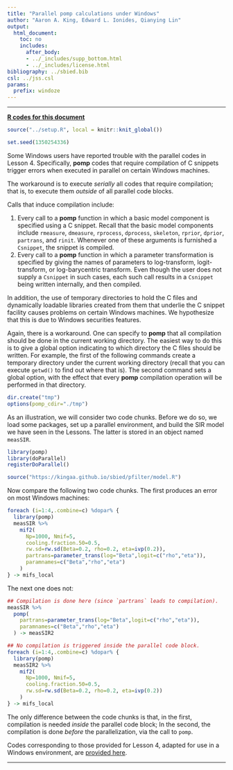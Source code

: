 ```yaml
---
title: "Parallel pomp calculations under Windows"
author: "Aaron A. King, Edward L. Ionides, Qianying Lin"
output:
  html_document:
    toc: no
    includes:
      after_body:
      - ../_includes/supp_bottom.html
      - ../_includes/license.html
bibliography: ../sbied.bib
csl: ../jss.csl
params:
  prefix: windoze
---
```


-----------------------------------
	
[**R codes for this document**](./main_win.R)  

```r
source("../setup.R", local = knitr::knit_global())
```
```r
set.seed(1350254336)
```

Some Windows users have reported trouble with the parallel codes in Lesson 4.
Specifically, **pomp** codes that require compilation of C snippets trigger errors when executed in parallel on certain Windows machines.

The workaround is to execute *serially* all codes that require compilation;
that is, to execute them *outside* of all parallel code blocks.

Calls that induce compilation include:

1. Every call to a **pomp** function in which a basic model component is specified using a C snippet.
Recall that the basic model components include `rmeasure`, `dmeasure`, `rprocess`, `dprocess`, `skeleton`, `rprior`, `dprior`, `partrans`, and `rinit`.
Whenever one of these arguments is furnished a `Csnippet`, the snippet is compiled.  
2. Every call to a **pomp** function in which a parameter transformation is specified by giving the names of parameters to log-transform, logit-transform, or log-barycentric transform.
Even though the user does not supply a `Csnippet` in such cases, each such call results in a `Csnippet` being written internally, and then compiled.

In addition, the use of temporary directories to hold the C files and dynamically loadable libraries created from them that underlie the C snippet facility causes problems on certain Windows machines.
We hypothesize that this is due to Windows securities features.

Again, there is a workaround.
One can specify to **pomp** that all compilation should be done in the current working directory.
The easiest way to do this is to give a global option indicating to which directory the C files should be written.
For example, the first of the following commands create a temporary directory under the current working directory (recall that you can execute `getwd()` to find out where that is).
The second command sets a global option, with the effect that every **pomp** compilation operation will be performed in that directory.
```r
dir.create("tmp")
options(pomp_cdir="./tmp")
```

As an illustration, we will consider two code chunks.
Before we do so, we load some packages, set up a parallel environment, and build the SIR model we have seen in the Lessons.
The latter is stored in an object named `measSIR`.

```r
library(pomp)
library(doParallel)
registerDoParallel()

source("https://kingaa.github.io/sbied/pfilter/model.R")
```

Now compare the following two code chunks.
The first produces an error on most Windows machines:
	
```r
foreach (i=1:4,.combine=c) %dopar% {
  library(pomp)
  measSIR %>%
    mif2(
      Np=1000, Nmif=5,
      cooling.fraction.50=0.5,
      rw.sd=rw.sd(Beta=0.2, rho=0.2, eta=ivp(0.2)),
      partrans=parameter_trans(log="Beta",logit=c("rho","eta")),
      paramnames=c("Beta","rho","eta")
    )
} -> mifs_local
```

The next one does not:

```r
## Compilation is done here (since `partrans` leads to compilation).
measSIR %>%
  pomp(
    partrans=parameter_trans(log="Beta",logit=c("rho","eta")),
    paramnames=c("Beta","rho","eta")
  ) -> measSIR2

## No compilation is triggered inside the parallel code block.
foreach (i=1:4,.combine=c) %dopar% {
  library(pomp)
  measSIR2 %>%
    mif2(
      Np=1000, Nmif=5,
      cooling.fraction.50=0.5,
      rw.sd=rw.sd(Beta=0.2, rho=0.2, eta=ivp(0.2))
    )
} -> mifs_local
```

The only difference between the code chunks is that, in the first, compilation is needed *inside* the parallel code block;
In the second, the compilation is done *before* the parallelization, via the call to `pomp`.

Codes corresponding to those provided for Lesson 4, adapted for use in a Windows environment, are [provided here](./main_win.R).

-----------------------------------
